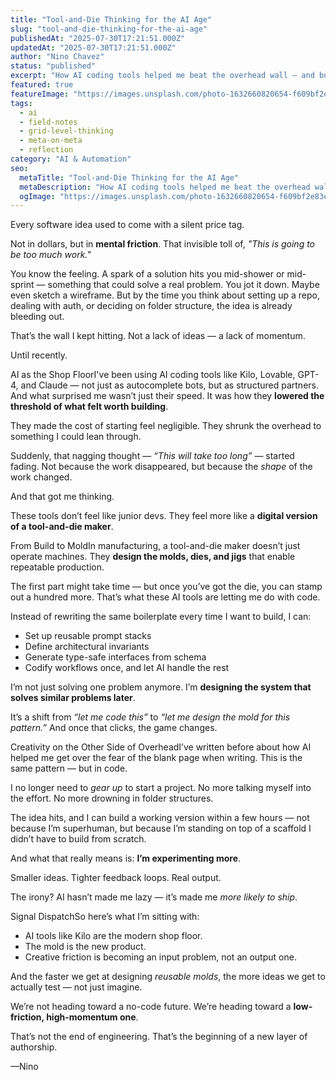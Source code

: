 ```yaml
---
title: "Tool-and-Die Thinking for the AI Age"
slug: "tool-and-die-thinking-for-the-ai-age"
publishedAt: "2025-07-30T17:21:51.000Z"
updatedAt: "2025-07-30T17:21:51.000Z"
author: "Nino Chavez"
status: "published"
excerpt: "How AI coding tools helped me beat the overhead wall — and build faster than I think."
featured: true
featureImage: "https://images.unsplash.com/photo-1632660820654-f609bf2e83e5?crop=entropy&cs=tinysrgb&fit=max&fm=jpg&ixid=M3wxMTc3M3wwfDF8c2VhcmNofDJ8fHRvb2wlMjBhbmQlMjBkaWV8ZW58MHx8fHwxNzUzODk2MDQyfDA&ixlib=rb-4.1.0&q=80&w=2000"
tags:
  - ai
  - field-notes
  - grid-level-thinking
  - meta-on-meta
  - reflection
category: "AI & Automation"
seo:
  metaTitle: "Tool-and-Die Thinking for the AI Age"
  metaDescription: "How AI coding tools helped me beat the overhead wall — and build faster than I think."
  ogImage: "https://images.unsplash.com/photo-1632660820654-f609bf2e83e5?crop=entropy&cs=tinysrgb&fit=max&fm=jpg&ixid=M3wxMTc3M3wwfDF8c2VhcmNofDJ8fHRvb2wlMjBhbmQlMjBkaWV8ZW58MHx8fHwxNzUzODk2MDQyfDA&ixlib=rb-4.1.0&q=80&w=2000"
---
```


Every software idea used to come with a silent price tag.

Not in dollars, but in **mental friction**.
That invisible toll of, *"This is going to be too much work."*

You know the feeling. A spark of a solution hits you mid-shower or mid-sprint — something that could solve a real problem. You jot it down. Maybe even sketch a wireframe. But by the time you think about setting up a repo, dealing with auth, or deciding on folder structure, the idea is already bleeding out.

That’s the wall I kept hitting.
Not a lack of ideas — a lack of momentum.

Until recently.

AI as the Shop FloorI've been using AI coding tools like Kilo, Lovable, GPT-4, and Claude — not just as autocomplete bots, but as structured partners. And what surprised me wasn’t just their speed. It was how they **lowered the threshold of what felt worth building**.

They made the cost of starting feel negligible.
They shrunk the overhead to something I could lean through.

Suddenly, that nagging thought — *“This will take too long”* — started fading.
Not because the work disappeared, but because the *shape* of the work changed.

And that got me thinking.

These tools don’t feel like junior devs.
They feel more like a **digital version of a tool-and-die maker**.

From Build to MoldIn manufacturing, a tool-and-die maker doesn’t just operate machines.
They **design the molds, dies, and jigs** that enable repeatable production.

The first part might take time — but once you’ve got the die, you can stamp out a hundred more. That’s what these AI tools are letting me do with code.

Instead of rewriting the same boilerplate every time I want to build, I can:

- Set up reusable prompt stacks
- Define architectural invariants
- Generate type-safe interfaces from schema
- Codify workflows once, and let AI handle the rest

I’m not just solving one problem anymore. I’m **designing the system that solves similar problems later**.

It’s a shift from *“let me code this”* to *“let me design the mold for this pattern.”*
And once that clicks, the game changes.

Creativity on the Other Side of OverheadI’ve written before about how AI helped me get over the fear of the blank page when writing.
This is the same pattern — but in code.

I no longer need to *gear up* to start a project.
No more talking myself into the effort. No more drowning in folder structures.

The idea hits, and I can build a working version within a few hours — not because I’m superhuman, but because I’m standing on top of a scaffold I didn’t have to build from scratch.

And what that really means is: **I’m experimenting more**.

Smaller ideas. Tighter feedback loops. Real output.

The irony?
AI hasn’t made me lazy — it’s made me *more likely to ship*.

Signal DispatchSo here’s what I’m sitting with:

- AI tools like Kilo are the modern shop floor.
- The mold is the new product.
- Creative friction is becoming an input problem, not an output one.

And the faster we get at designing *reusable molds*, the more ideas we get to actually test — not just imagine.

We’re not heading toward a no-code future.
We’re heading toward a **low-friction, high-momentum one**.

That’s not the end of engineering.
That’s the beginning of a new layer of authorship.

—Nino
